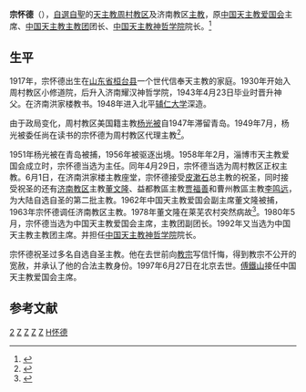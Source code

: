 {{Otheruses|subject=[[中國|中國]][[天主教周村教區|天主教周村教區]]主教|other=其他同名人物|宗懷德}}

'''宗怀德'''（{{bd|1917年||1997年|6月27日|catIdx=Z}}），[[中國大陸自選自聖主教列表|自選自聖]]的[[天主教周村教区|天主教周村教区]]及济南教区[[主教|主教]]，原[[中国天主教爱国会|中国天主教爱国会]]主席、[[中国天主教主教团|中国天主教主教团]]团长、[[中国天主教神哲学院|中国天主教神哲学院]]院长。<ref>{{Cite journal |author=[[天主教香港教區|天主教香港教區]][[聖神修院|聖神研究中心]] |author2= |author3= |url=https://hsstudyc.org.hk/wp-content/uploads/2022/01/T030_11.pdf |title=李雪松神父晉牧，任吉林教區主教 |journal=鼎 |year=1985年 |volume= |issue=30期 |pages=33貢 |access-date=2022-04-12 |archive-date=2022-04-14 |archive-url=https://web.archive.org/web/20220414022934/https://hsstudyc.org.hk/wp-content/uploads/2022/01/T030_11.pdf }}</ref>

== 生平 ==
1917年，宗怀德出生在[[山东省|山东省]][[桓台县|桓台县]]一个世代信奉天主教的家庭。1930年开始入周村教区小修道院，后升入济南耀汉神哲学院，1943年4月23日毕业时晋升神父。在济南洪家楼教书。1948年进入北平[[辅仁大学|辅仁大学]]深造。

由于政局变化，周村教区美国籍主教[[杨光被|杨光被]]自1947年滞留青岛。1949年7月，杨光被委任尚在读书的宗怀德为周村教区代理主教<ref>{{Cite web |url=http://www.zhoucun.gov.cn/rendazhengxie/wenshiziliao/second/7.htm |title=天主教在周村 |access-date=2010-11-11 |archive-date=2007-03-13 |archive-url=https://web.archive.org/web/20070313083144/http://www.zhoucun.gov.cn/rendazhengxie/wenshiziliao/second/7.htm |dead-url=no }}</ref>。

1951年杨光被在青岛被捕，1956年被驱逐出境。1958年年2月，淄博市天主教爱国会成立时，宗怀德当选为主任。同年4月29日，宗怀德当选为周村教区正权主教。6月1日，在济南洪家楼主教座堂，宗怀德接受[[皮漱石|皮漱石]]总主教的祝圣，同时接受祝圣的还有[[济南教区|济南教区]]主教[[董文隆|董文隆]]、益都教區主教[[贾福善|贾福善]]和曹州教區主教[[李鸣远|李鸣远]]，为大陆自选自圣的第二批主教。1962年中国天主教爱国会副主席董文隆被捕，1963年宗怀德调任济南教区主教。1978年董文隆在莱芜农村突然病故<ref>{{Cite web |url=http://www.jinan.gov.cn/art/2007/10/14/art_37_1260.html |title=济南政府网 |accessdate=2010-11-11 |archive-date=2009-10-14 |archive-url=https://web.archive.org/web/20091014001048/http://www.jinan.gov.cn/art/2007/10/14/art_37_1260.html |dead-url=yes }}</ref>。1980年5月，宗怀德当选为中国天主教爱国会主席，主教团副团长。1992年又当选为中国天主教主教团主席。并担任[[中国天主教神哲学院|中国天主教神哲学院]]院长。

宗怀德祝圣过多名自选自圣主教。他在去世前向[[教宗|教宗]]写信忏悔，得到教宗不公开的宽赦，并承认了他的合法主教身份。1997年6月27日在北京去世。[[傅鐵山|傅鐵山]]接任中国天主教爱国会主席。

==参考文献==
<div class="references-small">
<references />
</div>

[[Category:中国天主教爱国会主席|2]]
[[Category:中国天主教主教团团长|Z]]
[[Category:中华人民共和国天主教主教|Z]]
[[Category:輔仁大學校友|Z]]
[[Category:桓台人|Z]]
[[Category:宗姓|H怀德]]